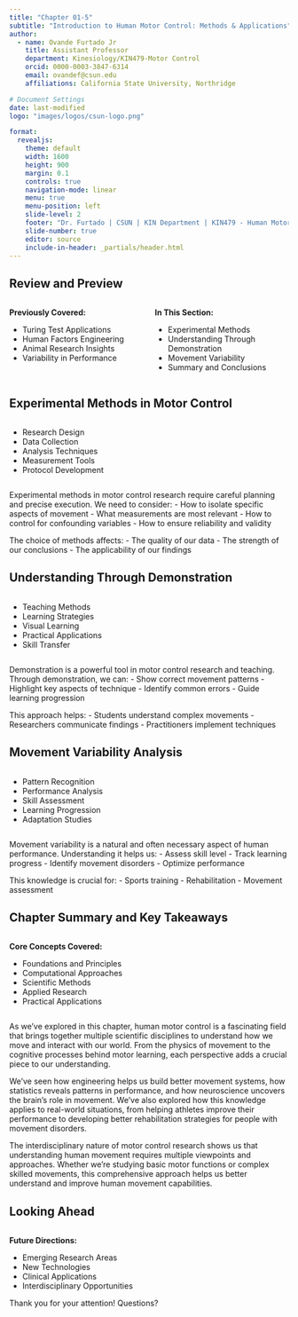 ```yaml
---
title: "Chapter 01-5"
subtitle: "Introduction to Human Motor Control: Methods & Applications"
author:
  - name: Ovande Furtado Jr
    title: Assistant Professor
    department: Kinesiology/KIN479-Motor Control
    orcid: 0000-0003-3847-6314
    email: ovandef@csun.edu
    affiliations: California State University, Northridge

# Document Settings
date: last-modified
logo: "images/logos/csun-logo.png"

format: 
  revealjs:
    theme: default
    width: 1600
    height: 900
    margin: 0.1
    controls: true
    navigation-mode: linear
    menu: true
    menu-position: left
    slide-level: 2
    footer: "Dr. Furtado | CSUN | KIN Department | KIN479 - Human Motor Control"
    slide-number: true
    editor: source
    include-in-header: _partials/header.html
---
```


## Review and Preview

:::::::::: columns
::: {.column width="50%"}
**Previously Covered:**

- Turing Test Applications
- Human Factors Engineering
- Animal Research Insights
- Variability in Performance
:::

::: {.column width="50%"}
**In This Section:**

- Experimental Methods
- Understanding Through Demonstration
- Movement Variability
- Summary and Conclusions
:::
::::::::::

## Experimental Methods in Motor Control

:::::::::: columns
::: {.column width="60%"}
- Research Design
- Data Collection
- Analysis Techniques
- Measurement Tools
- Protocol Development
:::

::: {.column width="40%"}
::: {.center}
<i class="fas fa-flask fa-7x"></i>
:::
:::
::::::::::

<div class="audio-source" style="display: none;">
<audio preload="none" controls>
<source src="../audio/479-ch01-1_8_experimental_methods.mp3" type="audio/mpeg">
Your browser does not support the audio element. </audio>
</div>

::: notes
Experimental methods in motor control research require careful planning and precise execution. We need to consider:
- How to isolate specific aspects of movement
- What measurements are most relevant
- How to control for confounding variables
- How to ensure reliability and validity

The choice of methods affects:
- The quality of our data
- The strength of our conclusions
- The applicability of our findings
:::

## Understanding Through Demonstration

:::::::::: columns
::: {.column width="60%"}
- Teaching Methods
- Learning Strategies
- Visual Learning
- Practical Applications
- Skill Transfer
:::

::: {.column width="40%"}
::: {.center}
<i class="fas fa-chalkboard-teacher fa-7x"></i>
:::
:::
::::::::::

<div class="audio-source" style="display: none;">
<audio preload="none" controls>
<source src="../audio/479-ch01-1_8_understanding_demonstration.mp3" type="audio/mpeg">
Your browser does not support the audio element. </audio>
</div>

::: notes
Demonstration is a powerful tool in motor control research and teaching. Through demonstration, we can:
- Show correct movement patterns
- Highlight key aspects of technique
- Identify common errors
- Guide learning progression

This approach helps:
- Students understand complex movements
- Researchers communicate findings
- Practitioners implement techniques
:::

## Movement Variability Analysis

:::::::::: columns
::: {.column width="60%"}
- Pattern Recognition
- Performance Analysis
- Skill Assessment
- Learning Progression
- Adaptation Studies
:::

::: {.column width="40%"}
::: {.center}
<i class="fas fa-random fa-7x"></i>
:::
:::
::::::::::

<div class="audio-source" style="display: none;">
<audio preload="none" controls>
<source src="../audio/479-ch01-1_8_variability_performance.mp3" type="audio/mpeg">
Your browser does not support the audio element. </audio>
</div>

::: notes
Movement variability is a natural and often necessary aspect of human performance. Understanding it helps us:
- Assess skill level
- Track learning progress
- Identify movement disorders
- Optimize performance

This knowledge is crucial for:
- Sports training
- Rehabilitation
- Movement assessment
:::

## Chapter Summary and Key Takeaways

:::::::::: columns
::: {.column width="60%"}
**Core Concepts Covered:**

- Foundations and Principles
- Computational Approaches
- Scientific Methods
- Applied Research
- Practical Applications
:::

::: {.column width="40%"}
::: {.center}
<i class="fas fa-graduation-cap fa-7x"></i>
:::
:::
::::::::::

<div class="audio-source" style="display: none;">
<audio preload="none" controls>
<source src="../audio/479-ch01-1_8_summary.mp3" type="audio/mpeg">
Your browser does not support the audio element. </audio>
</div>

::: notes
As we've explored in this chapter, human motor control is a fascinating field that brings together multiple scientific disciplines to understand how we move and interact with our world. From the physics of movement to the cognitive processes behind motor learning, each perspective adds a crucial piece to our understanding.

We've seen how engineering helps us build better movement systems, how statistics reveals patterns in performance, and how neuroscience uncovers the brain's role in movement. We've also explored how this knowledge applies to real-world situations, from helping athletes improve their performance to developing better rehabilitation strategies for people with movement disorders.

The interdisciplinary nature of motor control research shows us that understanding human movement requires multiple viewpoints and approaches. Whether we're studying basic motor functions or complex skilled movements, this comprehensive approach helps us better understand and improve human movement capabilities.

:::

## Looking Ahead

:::::::::: columns
::: {.column width="60%"}
**Future Directions:**

- Emerging Research Areas
- New Technologies
- Clinical Applications
- Interdisciplinary Opportunities

Thank you for your attention! Questions?
:::

::: {.column width="40%"}
::: {.center}
<div class="icon-container">
<i class="fas fa-forward fa-7x"></i>
</div>
:::
:::
::::::::::

